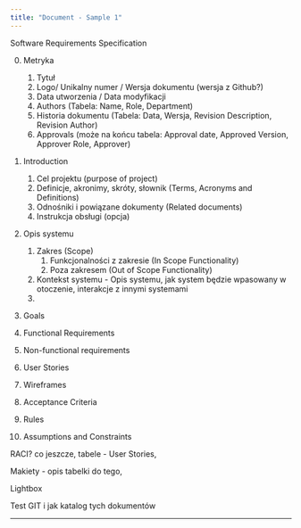 ```yaml
---
title: "Document - Sample 1"
---
```


Software Requirements Specification

0.  Metryka

    1.  Tytuł
    2.  Logo/ Unikalny numer / Wersja dokumentu (wersja z Github?)
    3.  Data utworzenia / Data modyfikacji
    4.  Authors (Tabela: Name, Role, Department)
    5.  Historia dokumentu (Tabela: Data, Wersja, Revision Description, Revision Author)
    6.  Approvals (może na końcu tabela: Approval date, Approved Version, Approver Role, Approver)

1.  Introduction

    1.  Cel projektu (purpose of project)
    2.  Definicje, akronimy, skróty, słownik (Terms, Acronyms and Definitions)
    3.  Odnośniki i powiązane dokumenty (Related documents)
    4.  Instrukcja obsługi (opcja)

2.  Opis systemu

    1.  Zakres (Scope)
        1.  Funkcjonalności z zakresie (In Scope Functionality)
        2.  Poza zakresem (Out of Scope Functionality)
    2.  Kontekst systemu - Opis systemu, jak system będzie wpasowany w otoczenie, interakcje z innymi systemami
    3.  

3.  Goals

4.  Functional Requirements

5.  Non-functional requirements

6.  User Stories

7.  Wireframes

8.  Acceptance Criteria

9.  Rules

10. Assumptions and Constraints

RACI? co jeszcze, tabele  - User Stories,

Makiety - opis tabelki do tego,

Lightbox

Test GIT i jak katalog tych dokumentów

------------------------------------------------------------------------
